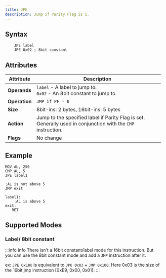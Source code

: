 ```yaml
---
title: JPE
description: Jump if Parity Flag is 1.
---
```



## Syntax

```asm6502 showLineNumbers
    JPE label
    JPE 0x02 ; 8bit constant
```

## Attributes

| Attribute     | Description                                                                                                                                         |
| ------------- | --------------------------------------------------------------------------------------------------------------------------------------------------- |
| **Operands**  | `label` - A label to jump to. <br/> `0x02` - An 8bit constant to jump to.                                                                           |
| **Operation** | `JMP if PF = 0`                                                                                                                                     |
| **Size**      | 8bit-ins: 2 bytes, 16bit-ins: 5 bytes                                                                                                               |
| **Action**    | Jump to the specified label if Parity Flag is set. Generally used in conjunction with the `CMP` instruction.|
| **Flags**     | No change                                                                                                                                           |

## Example

```asm6502 showLineNumbers
MOV AL, 250
CMP AL, 5
JPE label1

;AL is not above 5
JMP exit

label1:
    ;AL is above 5
exit:
   RET
```

## Supported Modes

### Label/ 8bit constant

<LabeledInstructionAddressinng instructionName="JPE" />

:::info Info
There isn't a 16bit constant/label mode for this instruction. But you can use the 8bit constant mode and add a `JMP` instruction after it.

ex: `JPE 0x100` is equivalent to `JPO 0x03` + `JMP 0x100`. Here 0x03 is the size of the 16bit jmp instruction [0xE9, 0x00, 0x01].
:::
